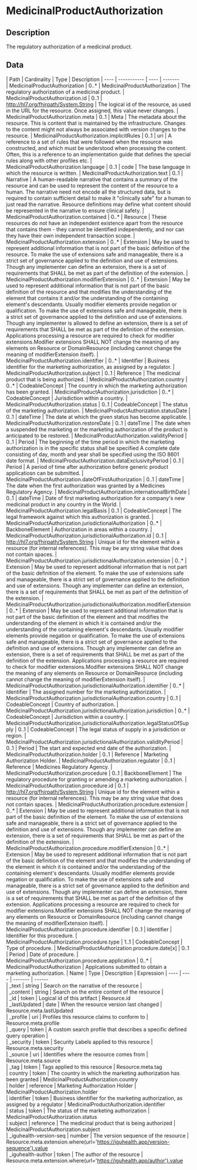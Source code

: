 
  # MedicinalProductAuthorization
 ## Description 
 The regulatory authorization of a medicinal product. 

  ## Data
  <Tabs> <TabItem value="structure" label="Structure">
   | Path | Cardinality | Type | Description
  | ---- | ----------- | ---- | -------  
 | MedicinalProductAuthorization | 0..* | MedicinalProductAuthorization | The regulatory authorization of a medicinal product. 
 | MedicinalProductAuthorization.id | 0..1 | http://hl7.org/fhirpath/System.String | The logical id of the resource, as used in the URL for the resource. Once assigned, this value never changes. 
 | MedicinalProductAuthorization.meta | 0..1 | Meta | The metadata about the resource. This is content that is maintained by the infrastructure. Changes to the content might not always be associated with version changes to the resource. 
 | MedicinalProductAuthorization.implicitRules | 0..1 | uri | A reference to a set of rules that were followed when the resource was constructed, and which must be understood when processing the content. Often, this is a reference to an implementation guide that defines the special rules along with other profiles etc. 
 | MedicinalProductAuthorization.language | 0..1 | code | The base language in which the resource is written. 
 | MedicinalProductAuthorization.text | 0..1 | Narrative | A human-readable narrative that contains a summary of the resource and can be used to represent the content of the resource to a human. The narrative need not encode all the structured data, but is required to contain sufficient detail to make it "clinically safe" for a human to just read the narrative. Resource definitions may define what content should be represented in the narrative to ensure clinical safety. 
 | MedicinalProductAuthorization.contained | 0..* | Resource | These resources do not have an independent existence apart from the resource that contains them - they cannot be identified independently, and nor can they have their own independent transaction scope. 
 | MedicinalProductAuthorization.extension | 0..* | Extension | May be used to represent additional information that is not part of the basic definition of the resource. To make the use of extensions safe and manageable, there is a strict set of governance  applied to the definition and use of extensions. Though any implementer can define an extension, there is a set of requirements that SHALL be met as part of the definition of the extension. 
 | MedicinalProductAuthorization.modifierExtension | 0..* | Extension | May be used to represent additional information that is not part of the basic definition of the resource and that modifies the understanding of the element that contains it and/or the understanding of the containing element's descendants. Usually modifier elements provide negation or qualification. To make the use of extensions safe and manageable, there is a strict set of governance applied to the definition and use of extensions. Though any implementer is allowed to define an extension, there is a set of requirements that SHALL be met as part of the definition of the extension. Applications processing a resource are required to check for modifier extensions.Modifier extensions SHALL NOT change the meaning of any elements on Resource or DomainResource (including cannot change the meaning of modifierExtension itself). 
 | MedicinalProductAuthorization.identifier | 0..* | Identifier | Business identifier for the marketing authorization, as assigned by a regulator. 
 | MedicinalProductAuthorization.subject | 0..1 | Reference | The medicinal product that is being authorized. 
 | MedicinalProductAuthorization.country | 0..* | CodeableConcept | The country in which the marketing authorization has been granted. 
 | MedicinalProductAuthorization.jurisdiction | 0..* | CodeableConcept | Jurisdiction within a country. 
 | MedicinalProductAuthorization.status | 0..1 | CodeableConcept | The status of the marketing authorization. 
 | MedicinalProductAuthorization.statusDate | 0..1 | dateTime | The date at which the given status has become applicable. 
 | MedicinalProductAuthorization.restoreDate | 0..1 | dateTime | The date when a suspended the marketing or the marketing authorization of the product is anticipated to be restored. 
 | MedicinalProductAuthorization.validityPeriod | 0..1 | Period | The beginning of the time period in which the marketing authorization is in the specific status shall be specified A complete date consisting of day, month and year shall be specified using the ISO 8601 date format. 
 | MedicinalProductAuthorization.dataExclusivityPeriod | 0..1 | Period | A period of time after authorization before generic product applicatiosn can be submitted. 
 | MedicinalProductAuthorization.dateOfFirstAuthorization | 0..1 | dateTime | The date when the first authorization was granted by a Medicines Regulatory Agency. 
 | MedicinalProductAuthorization.internationalBirthDate | 0..1 | dateTime | Date of first marketing authorization for a company's new medicinal product in any country in the World. 
 | MedicinalProductAuthorization.legalBasis | 0..1 | CodeableConcept | The legal framework against which this authorization is granted. 
 | MedicinalProductAuthorization.jurisdictionalAuthorization | 0..* | BackboneElement | Authorization in areas within a country. 
 | MedicinalProductAuthorization.jurisdictionalAuthorization.id | 0..1 | http://hl7.org/fhirpath/System.String | Unique id for the element within a resource (for internal references). This may be any string value that does not contain spaces. 
 | MedicinalProductAuthorization.jurisdictionalAuthorization.extension | 0..* | Extension | May be used to represent additional information that is not part of the basic definition of the element. To make the use of extensions safe and manageable, there is a strict set of governance  applied to the definition and use of extensions. Though any implementer can define an extension, there is a set of requirements that SHALL be met as part of the definition of the extension. 
 | MedicinalProductAuthorization.jurisdictionalAuthorization.modifierExtension | 0..* | Extension | May be used to represent additional information that is not part of the basic definition of the element and that modifies the understanding of the element in which it is contained and/or the understanding of the containing element's descendants. Usually modifier elements provide negation or qualification. To make the use of extensions safe and manageable, there is a strict set of governance applied to the definition and use of extensions. Though any implementer can define an extension, there is a set of requirements that SHALL be met as part of the definition of the extension. Applications processing a resource are required to check for modifier extensions.Modifier extensions SHALL NOT change the meaning of any elements on Resource or DomainResource (including cannot change the meaning of modifierExtension itself). 
 | MedicinalProductAuthorization.jurisdictionalAuthorization.identifier | 0..* | Identifier | The assigned number for the marketing authorization. 
 | MedicinalProductAuthorization.jurisdictionalAuthorization.country | 0..1 | CodeableConcept | Country of authorization. 
 | MedicinalProductAuthorization.jurisdictionalAuthorization.jurisdiction | 0..* | CodeableConcept | Jurisdiction within a country. 
 | MedicinalProductAuthorization.jurisdictionalAuthorization.legalStatusOfSupply | 0..1 | CodeableConcept | The legal status of supply in a jurisdiction or region. 
 | MedicinalProductAuthorization.jurisdictionalAuthorization.validityPeriod | 0..1 | Period | The start and expected end date of the authorization. 
 | MedicinalProductAuthorization.holder | 0..1 | Reference | Marketing Authorization Holder. 
 | MedicinalProductAuthorization.regulator | 0..1 | Reference | Medicines Regulatory Agency. 
 | MedicinalProductAuthorization.procedure | 0..1 | BackboneElement | The regulatory procedure for granting or amending a marketing authorization. 
 | MedicinalProductAuthorization.procedure.id | 0..1 | http://hl7.org/fhirpath/System.String | Unique id for the element within a resource (for internal references). This may be any string value that does not contain spaces. 
 | MedicinalProductAuthorization.procedure.extension | 0..* | Extension | May be used to represent additional information that is not part of the basic definition of the element. To make the use of extensions safe and manageable, there is a strict set of governance  applied to the definition and use of extensions. Though any implementer can define an extension, there is a set of requirements that SHALL be met as part of the definition of the extension. 
 | MedicinalProductAuthorization.procedure.modifierExtension | 0..* | Extension | May be used to represent additional information that is not part of the basic definition of the element and that modifies the understanding of the element in which it is contained and/or the understanding of the containing element's descendants. Usually modifier elements provide negation or qualification. To make the use of extensions safe and manageable, there is a strict set of governance applied to the definition and use of extensions. Though any implementer can define an extension, there is a set of requirements that SHALL be met as part of the definition of the extension. Applications processing a resource are required to check for modifier extensions.Modifier extensions SHALL NOT change the meaning of any elements on Resource or DomainResource (including cannot change the meaning of modifierExtension itself). 
 | MedicinalProductAuthorization.procedure.identifier | 0..1 | Identifier | Identifier for this procedure. 
 | MedicinalProductAuthorization.procedure.type | 1..1 | CodeableConcept | Type of procedure. 
 | MedicinalProductAuthorization.procedure.date[x] | 0..1 | Period | Date of procedure. 
 | MedicinalProductAuthorization.procedure.application | 0..* | MedicinalProductAuthorization | Applcations submitted to obtain a marketing authorization. 
</TabItem>
 <TabItem value="searchparameter" label="Search Parameters">
   | Name | Type | Description  | Expression 
    | ---- | ---- | ------- | ------  
 | _text | string | Search on the narrative of the resource |   
 | _content | string | Search on the entire content of the resource |   
 | _id | token | Logical id of this artifact | Resource.id  
 | _lastUpdated | date | When the resource version last changed | Resource.meta.lastUpdated  
 | _profile | uri | Profiles this resource claims to conform to | Resource.meta.profile  
 | _query | token | A custom search profile that describes a specific defined query operation |   
 | _security | token | Security Labels applied to this resource | Resource.meta.security  
 | _source | uri | Identifies where the resource comes from | Resource.meta.source  
 | _tag | token | Tags applied to this resource | Resource.meta.tag  
 | country | token | The country in which the marketing authorization has been granted | MedicinalProductAuthorization.country  
 | holder | reference | Marketing Authorization Holder | MedicinalProductAuthorization.holder  
 | identifier | token | Business identifier for the marketing authorization, as assigned by a regulator | MedicinalProductAuthorization.identifier  
 | status | token | The status of the marketing authorization | MedicinalProductAuthorization.status  
 | subject | reference | The medicinal product that is being authorized | MedicinalProductAuthorization.subject  
 | _iguhealth-version-seq | number | The version sequence of the resource | Resource.meta.extension.where(url='https://iguhealth.app/version-sequence').value  
 | _iguhealth-author | token | The author of the resource | Resource.meta.extension.where(url='https://iguhealth.app/author').value  

</TabItem>
</Tabs>